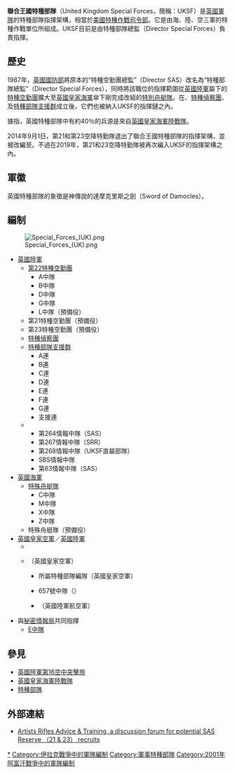 {{NoteTA
|G1=Firearms
|G2=Military
|G3=長度單位
|G4=地區用語
|G5=地名
}}
{{Infobox military unit
| unit_name                     = 英國特種部隊
| native_name                   = United Kingdom Special Forces
| image                         = [[File:MinistryofDefence.svg|100px]]
| image_size                    = 
| alt                           = 
| caption                       = 
| dates                         = {{start date|1987}}—
| disbanded                     = 
| country                       = {{flag|United Kingdom}}
| countries                     = 
| allegiance                    = 
| branch                        = [[英國軍隊|英國軍隊]]
| type                          = 指揮部
| role                          = 
| size                          = 約2,000人（2009年）<ref>{{cite web|url=https://www.telegraph.co.uk/news/uknews/defence/5220803/SAS-and-other-special-forces-to-be-expanded-to-defeat-al-Qaeda.html|title=SAS and other special forces to be expanded to defeat al-Qaeda|publisher=the telegraph|date=25 April 2009}}</ref>
| command_structure             = {{tsl|en|Strategic Command (United Kingdom)|英國戰略司令部}}
| garrison                      = {{tsl|en|Northwood Headquarters|諾斯伍德總部}}、{{tsl|en|Permanent Joint Headquarters|常設聯合總部}}
| garrison_label                = 總部
| nickname                      = 
| patron                        = 
| motto                         = 
| colors                        = <!-- or | colours = -->
| colors_label                  = <!-- or | colours_label = -->
| march                         = 
| mascot                        = 
| anniversaries                 = 
| equipment                     = 
| equipment_label               = 
| battles                       = 
| decorations                   = 
| battle_honours                = 
| battle_honours_label          = 
| flying_hours                  = 
| website                       = [https://www.gov.uk/government/groups/directorate-of-special-forces Directorate of Special Forces at gov.uk]
<!-- Commanders -->| current_commander             = 
| commander1                    = 
| commander1_label              = {{tsl|en|Director Special Forces|特種部隊總監}}
| commander2                    = 
| commander2_label              = 
| commander3                    = 
| commander3_label              = 
| commander4                    = 
| commander4_label              = 
| commander5                    = 
| commander5_label              = 
| commander6                    = 
| commander6_label              = 
| commander7                    = 
| commander7_label              = 
| commander8                    = 
| commander8_label              = 
| commander9                    = 
| commander9_label              = 
| notable_commanders            = {{tsl|en|Mark Carleton-Smith|馬克·卡爾頓·史密斯將軍}}
<!-- Insignia -->| identification_symbol         = UKSF
| identification_symbol_label   = 縮寫
| identification_symbol_2       = 
| identification_symbol_2_label = 
| identification_symbol_3       = 
| identification_symbol_3_label = 
| identification_symbol_4       = 
| identification_symbol_4_label = 
| identification_symbol_5       = 
| identification_symbol_5_label = 
}}
'''聯合王國特種部隊'''（United Kingdom Special Forces，簡稱：UKSF）是[[英國軍隊|英國軍隊]]的特種部隊指揮架構，相當於[[美國特種作戰司令部|美國特種作戰司令部]]。它是由海、陸、空三軍的特種作戰單位所組成。UKSF目前是由特種部隊總監（Director Special Forces）負責指揮。

==歷史==
1987年，[[英國國防部|英國國防部]]將原本的“特種空勤團總監”（Director SAS）改名為“特種部隊總監”（Director Special Forces），同時將該職位的指揮範圍從[[英國陸軍|英國陸軍]]屬下的[[特種空勤團|特種空勤團]]擴大至[[英國皇家海軍|英國皇家海軍]]傘下剛完成改組的[[特別舟艇隊|特別舟艇隊]]。在{{tsl|en|Joint Special Forces Aviation Wing|聯合特種部隊航空連}}、[[特種偵察團|特種偵察團]]、{{tsl|en|18 Signal Regiment|第18信號團}}及[[特種部隊支援群|特種部隊支援群]]成立後，它們也被納入UKSF的指揮鏈之內。

據指，英國特種部隊中有約40％的兵源是來自[[英國皇家海軍陸戰隊|英國皇家海軍陸戰隊]]。

2014年9月1日，第21和第23空降特勤隊退出了聯合王國特種部隊的指揮架構，並被改編至{{tsl|en|1st Intelligence, Surveillance and Reconnaissance Brigade|第1情報監視和偵察旅}}。不過在2019年，第21和23空降特勤隊被再次編入UKSF的指揮架構之內。

==軍徽==
英國特種部隊的象徵是神傳說的達摩克里斯之劍（Sword of Damocles）。

==編制==
[[File:Special_Forces_(UK).png|thumb]]

* [[英國陸軍|英國陸軍]]
** [[特種空勤團|第22特種空勤團]]
*** A中隊
*** B中隊
*** D中隊
*** G中隊
*** L中隊（預備役）
** 第21特種空勤團（預備役）
** 第23特種空勤團（預備役）
** [[特種偵察團|特種偵察團]]
** [[特種部隊支援群|特種部隊支援群]]
*** A連
*** B連
*** C連
*** D連
*** E連
*** F連
*** G連
*** 支援連
** {{tsl|en|18 (UKSF) Signal Regiment|第18UKSF信號團}}
***第264情報中隊（SAS）
***第267情報中隊（SRR）
***第268情報中隊（UKSF直屬部隊）
***SBS情報中隊
***第63情報中隊（SAS）
* [[英國海軍|英國海軍]]
** [[特殊舟艇隊|特殊舟艇隊]]
*** C中隊
*** M中隊
*** X中隊
*** Z中隊
** 特殊舟艇隊（預備役）
* [[英國皇家空軍|英國皇家空軍]]／[[英國陸軍|英國陸軍]]
** {{tsl|en|Joint Special Forces Aviation Wing|聯合特種部隊航空連}}
** {{tsl|en|No. 7 Squadron RAF|英國皇家空軍7號中隊|7號中隊}}（英國皇家空軍）
*** {{tsl|en|No. 47 Squadron RAF|英國皇家空軍47號中隊|47號中隊}}所屬特種部隊編隊（英國皇家空軍）
*** 657號中隊（{{tsl|en|Army Air Corps (United Kingdom)|英國陸軍航空軍}}）
*** {{tsl|en|No. 658 Squadron AAC|英國陸軍航空軍658號中隊|658號中隊}}（英國陸軍航空軍）
* 與[[秘密情報局|秘密情報局]]共同指揮
** [[秘密情報局E中隊|E中隊]]

==參見==
*[[英國陸軍第16空中突擊旅|英國陸軍第16空中突擊旅]]
*[[英國皇家海軍陸戰隊|英國皇家海軍陸戰隊]]
*[[特種部隊|特種部隊]]

==外部連結==
*[http://artistsrifles.forumotion.co.uk/ Artists Rifles Advice & Training, a discussion forum for potential SAS Reserve （21 & 23） recruits]

[[Category:英國特種部隊|*]]
[[Category:伊拉克戰爭中的軍隊編制|Category:伊拉克戰爭中的軍隊編制]]
[[Category:軍事特種部隊|Category:軍事特種部隊]]
[[Category:2001年阿富汗戰爭中的軍隊編制|Category:2001年阿富汗戰爭中的軍隊編制]]